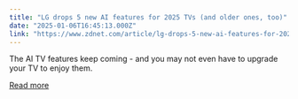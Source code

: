 ```yaml
---
title: "LG drops 5 new AI features for 2025 TVs (and older ones, too)"
date: "2025-01-06T16:45:13.000Z"
link: "https://www.zdnet.com/article/lg-drops-5-new-ai-features-for-2025-tvs-and-older-ones-too/"
---
```


The AI TV features keep coming - and you may not even have to upgrade your TV to enjoy them.

[Read more](https://www.zdnet.com/article/lg-drops-5-new-ai-features-for-2025-tvs-and-older-ones-too/)
